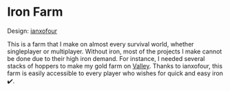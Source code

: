 
# Iron Farm

Design: <a href="https://www.youtube.com/@ianxofour" target="_blank" rel="noreferrer">ianxofour</a>

This is a farm that I make on almost every survival world, whether singleplayer or multiplayer. Without iron, most of the projects I make cannot be done due to their high iron demand. For instance, I needed several stacks of hoppers to make my gold farm on <a href="ivanneto.dev/server/valley/goldfarm">Valley</a>. Thanks to ianxofour, this farm is easily accessible to every player who wishes for quick and easy iron ✔️.

<div className="halfgriditem emphasis4 dark card">
		<img className="articleImage" src={getImageUrl("minecraftserver/cherry/ironfarm/thumbnail.png")} alt="" ></img>
</div>

<div className="halfgrid">
	<div className="halfgriditem emphasis4 dark card">
				<img className="articleImage" src={getImageUrl("minecraftserver/cherry/ironfarm/far1.png")} alt="" ></img>
	</div>
	<div className="halfgriditem emphasis4 dark card">
				<img className="articleImage" src={getImageUrl("minecraftserver/cherry/ironfarm/far2.png")} alt="" ></img>
	</div>
</div>
<div className="halfgrid">
	<div className="halfgriditem emphasis4 dark card">
				<img className="articleImage" src={getImageUrl("minecraftserver/cherry/ironfarm/far3.png")} alt="" ></img>
	</div>
	<div className="halfgriditem emphasis4 dark card">
				<img className="articleImage" src={getImageUrl("minecraftserver/cherry/ironfarm/sorterbottom1.png")} alt="" ></img>
	</div>
</div>

<div className="halfgriditem emphasis4 dark card">
		<img className="articleImage" src={getImageUrl("minecraftserver/cherry/ironfarm/spawner.png")} alt=""></img>
</div>

<div className="halfgrid">
	<div className="halfgriditem emphasis4 dark card">
				<img className="articleImage" src={getImageUrl("minecraftserver/cherry/ironfarm/sorterbottom2.png")} alt="" ></img>
	</div>
	<div className="halfgriditem emphasis4 dark card">
				<img className="articleImage" src={getImageUrl("minecraftserver/cherry/ironfarm/sortertop1.png")} alt="" ></img>
	</div>
</div>
<div className="halfgrid">
	<div className="halfgriditem emphasis4 dark card">
				<img className="articleImage" src={getImageUrl("minecraftserver/cherry/ironfarm/sortertop2.png")} alt="" ></img>
	</div>
</div>

